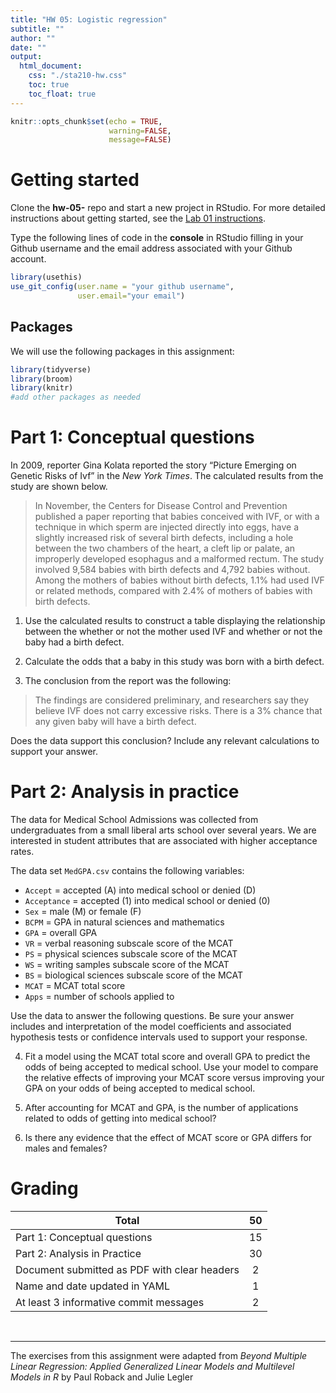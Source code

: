 ```yaml
---
title: "HW 05: Logistic regression"
subtitle: ""
author: ""
date: ""
output: 
  html_document:
    css: "./sta210-hw.css"
    toc: true
    toc_float: true
---
```


```r
knitr::opts_chunk$set(echo = TRUE,
                      warning=FALSE,
                      message=FALSE)
```

# Getting started

Clone the **hw-05-** repo and start a new project in RStudio. For more detailed instructions about getting started, see the [Lab 01 instructions](https://sta210-fa20.netlify.app/labs/lab-01-practice-r.html).

Type the following lines of code in the **console** in RStudio filling in your Github username and the email address associated with your Github account.

```r
library(usethis)
use_git_config(user.name = "your github username", 
               user.email="your email")
```

## Packages 

We will use the following packages in this assignment: 

```r
library(tidyverse)
library(broom)
library(knitr)
#add other packages as needed
```

# Part 1: Conceptual questions

In 2009, reporter Gina Kolata reported the story "Picture Emerging on Genetic Risks of Ivf" in the *New York Times*. The calculated results from the study are shown below. 

> In November, the Centers for Disease Control and Prevention published a paper reporting that babies conceived with IVF, or with a technique in which sperm are injected directly into eggs, have a slightly increased risk of several birth defects, including a hole between the two chambers of the heart, a cleft lip or palate, an improperly developed esophagus and a malformed rectum. The study involved 9,584 babies with birth defects and 4,792 babies without. Among the mothers of babies without birth defects, 1.1\% had used IVF or related methods, compared with 2.4\% of mothers of babies with birth defects.

1. Use the calculated results to construct a table displaying the relationship between the whether or not the mother used IVF and whether or not the baby had a birth defect. 

2. Calculate the odds that a baby in this study was born with a birth defect. 

3. The conclusion from the report was the following: 

> The findings are considered preliminary, and researchers say they believe IVF does not carry excessive risks. There is a 3\% chance that any given baby will have a birth defect.
    
Does the data support this conclusion? Include any relevant calculations to support your answer. 

# Part 2: Analysis in practice

The data for Medical School Admissions was collected from undergraduates from a small liberal arts school over several years.  We are interested in student attributes that are associated with higher acceptance rates.

The data set `MedGPA.csv` contains the following variables:

-  `Accept` = accepted (A) into medical school or denied (D)
-  `Acceptance` = accepted (1) into medical school or denied (0)
-  `Sex` = male (M) or female (F)
-  `BCPM` = GPA in natural sciences and mathematics
-  `GPA` = overall GPA
-  `VR` = verbal reasoning subscale score of the MCAT
-  `PS` = physical sciences subscale score of the MCAT
-  `WS` = writing samples subscale score of the MCAT
-  `BS` = biological sciences subscale score of the MCAT
-  `MCAT` = MCAT total score
-  `Apps` = number of schools applied to

Use the data to answer the following questions. Be sure your answer includes and interpretation of the model coefficients and associated hypothesis tests or confidence intervals used to support your response.  

4. Fit a model using the MCAT total score and overall GPA to predict the odds of being accepted to medical school. Use your model to compare the relative effects of improving your MCAT score versus improving your GPA on your odds of being accepted to medical school.

5. After accounting for MCAT and GPA, is the number of applications related to odds of getting into medical school? 

6. Is there any evidence that the effect of MCAT score or GPA differs for males and females? 


# Grading

| **Total** | **50** |
|-------------------------------------------------------------|:--:|
| Part 1: Conceptual questions | 15 |
| Part 2: Analysis in Practice | 30 |
| Document submitted as PDF with clear headers	| 2 | 
| Name and date updated in YAML 	| 1 |
| At least 3 informative commit messages 	| 2 |

<br> 

<hr> 

The exercises from this assignment were adapted from *Beyond Multiple Linear Regression: Applied Generalized Linear Models and Multilevel Models in R* by Paul Roback and Julie Legler 

